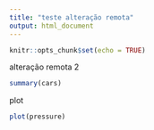 ```yaml
---
title: "teste alteração remota"
output: html_document
---
```


```r
knitr::opts_chunk$set(echo = TRUE)
```


alteração remota 2

```r
summary(cars)
```
plot

```r
plot(pressure)
```
